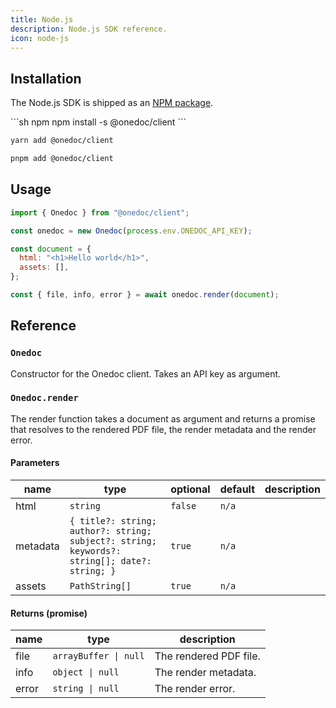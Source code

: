 ```yaml
---
title: Node.js
description: Node.js SDK reference.
icon: node-js
---
```


## Installation

The Node.js SDK is shipped as an [NPM package](https://www.npmjs.com/package/@onedoc/client).

<CodeGroup>
```sh npm
npm install -s @onedoc/client
```

```sh yarn
yarn add @onedoc/client
```

```sh pnpm
pnpm add @onedoc/client
```

</CodeGroup>

## Usage

```js
import { Onedoc } from "@onedoc/client";

const onedoc = new Onedoc(process.env.ONEDOC_API_KEY);

const document = {
  html: "<h1>Hello world</h1>",
  assets: [],
};

const { file, info, error } = await onedoc.render(document);
```

## Reference

### `Onedoc`

Constructor for the Onedoc client. Takes an API key as argument.

### `Onedoc.render`

The render function takes a document as argument and returns a promise that resolves to the rendered PDF file, the render metadata and the render error.

#### Parameters

| name     | type                                                                                         | optional | default | description |
| -------- | -------------------------------------------------------------------------------------------- | -------- | ------- | ----------- |
| html     | `string`                                                                                     | `false`  | `n/a`   |             |
| metadata | `{ title?: string; author?: string; subject?: string; keywords?: string[]; date?: string; }` | `true`   | `n/a`   |             |
| assets   | `PathString[]`                                                                               | `true`   | `n/a`   |             |

#### Returns (promise)

| name  | type                  | description            |
| ----- | --------------------- | ---------------------- |
| file  | `arrayBuffer \| null` | The rendered PDF file. |
| info  | `object \| null`      | The render metadata.   |
| error | `string \| null`      | The render error.      |
